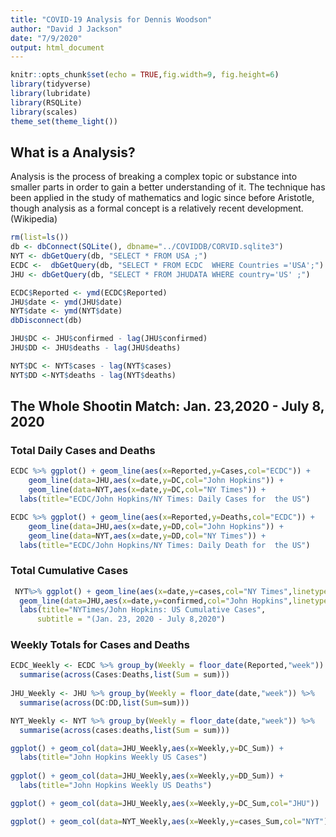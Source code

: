 ```yaml
---
title: "COVID-19 Analysis for Dennis Woodson"
author: "David J Jackson"
date: "7/9/2020"
output: html_document
---
```


```r
knitr::opts_chunk$set(echo = TRUE,fig.width=9, fig.height=6)
library(tidyverse)
library(lubridate)
library(RSQLite)
library(scales)
theme_set(theme_light())
```

## What is a Analysis?

Analysis is the process of breaking a complex topic or substance into smaller parts in order to gain a better understanding of it. The technique has been applied in the study of mathematics and logic since before Aristotle, though analysis as a formal concept is a relatively recent development.(Wikipedia)

```r
rm(list=ls())
db <- dbConnect(SQLite(), dbname="../COVIDDB/CORVID.sqlite3")
NYT <- dbGetQuery(db, "SELECT * FROM USA ;")
ECDC <-  dbGetQuery(db, "SELECT * FROM ECDC  WHERE Countries ='USA';")
JHU <- dbGetQuery(db, "SELECT * FROM JHUDATA WHERE country='US' ;")

ECDC$Reported <- ymd(ECDC$Reported)
JHU$date <- ymd(JHU$date)
NYT$date <- ymd(NYT$date)
dbDisconnect(db)
```
```r
JHU$DC <- JHU$confirmed - lag(JHU$confirmed)
JHU$DD <- JHU$deaths - lag(JHU$deaths)

NYT$DC <- NYT$cases - lag(NYT$cases)
NYT$DD <-NYT$deaths - lag(NYT$deaths)
```

## The Whole Shootin Match: Jan. 23,2020 - July 8, 2020
### Total Daily Cases and Deaths

```r
ECDC %>% ggplot() + geom_line(aes(x=Reported,y=Cases,col="ECDC")) +
    geom_line(data=JHU,aes(x=date,y=DC,col="John Hopkins")) +
    geom_line(data=NYT,aes(x=date,y=DC,col="NY Times")) +
  labs(title="ECDC/John Hopkins/NY Times: Daily Cases for  the US")

ECDC %>% ggplot() + geom_line(aes(x=Reported,y=Deaths,col="ECDC")) +
    geom_line(data=JHU,aes(x=date,y=DD,col="John Hopkins")) +
    geom_line(data=NYT,aes(x=date,y=DD,col="NY Times")) +
  labs(title="ECDC/John Hopkins/NY Times: Daily Death for  the US")
```

### Total Cumulative Cases

```r
 NYT%>% ggplot() + geom_line(aes(x=date,y=cases,col="NY Times",linetype="*"),size=1.5) +
  geom_line(data=JHU,aes(x=date,y=confirmed,col="John Hopkins",linetype="#"),size=1.5) +
  labs(title="NYTimes/John Hopkins: US Cumulative Cases",
      subtitle = "(Jan. 23, 2020 - July 8,2020")
```

### Weekly Totals for Cases and Deaths

```r
ECDC_Weekly <- ECDC %>% group_by(Weekly = floor_date(Reported,"week")) %>%
  summarise(across(Cases:Deaths,list(Sum = sum)))
  
JHU_Weekly <- JHU %>% group_by(Weekly = floor_date(date,"week")) %>%
  summarise(across(DC:DD,list(Sum=sum)))

NYT_Weekly <- NYT %>% group_by(Weekly = floor_date(date,"week")) %>%
  summarise(across(cases:deaths,list(Sum = sum)))
```
```r
ggplot() + geom_col(data=JHU_Weekly,aes(x=Weekly,y=DC_Sum)) +
  labs(title="John Hopkins Weekly US Cases")
  
ggplot() + geom_col(data=JHU_Weekly,aes(x=Weekly,y=DD_Sum)) +
  labs(title="John Hopkins Weekly US Deaths")      
```
```r
ggplot() + geom_col(data=JHU_Weekly,aes(x=Weekly,y=DC_Sum,col="JHU"))
```
```r
ggplot() + geom_col(data=NYT_Weekly,aes(x=Weekly,y=cases_Sum,col="NYT"))
```

